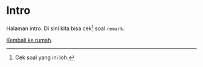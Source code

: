# Intro

Halaman intro. Di sini kita bisa cek[^cek-apa] soal `remark`.

[Kembali ke rumah](/).


[^cek-apa]: Cek soal yang ini loh.


